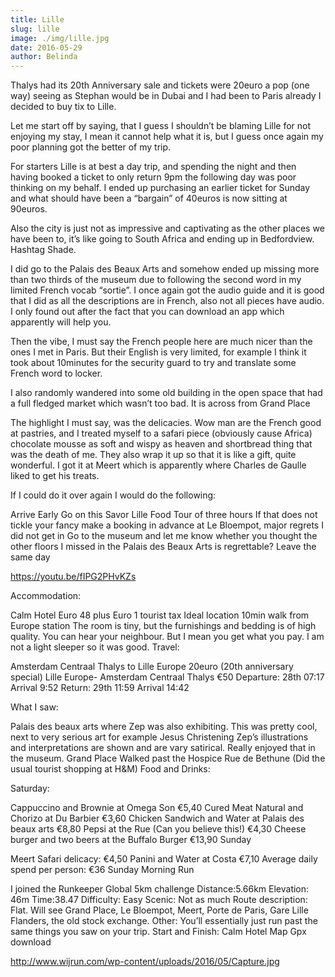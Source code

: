 ```yaml
---
title: Lille
slug: lille
image: ./img/lille.jpg
date: 2016-05-29
author: Belinda
---
```


Thalys had its 20th Anniversary sale and tickets were 20euro a pop (one way) seeing as Stephan would be in Dubai and I had been to Paris already I decided to buy tix to Lille.

Let me start off by saying, that I guess I shouldn’t be blaming Lille for not enjoying my stay, I mean it cannot help what it is, but I guess once again my poor planning got the better of my trip.

For starters Lille is at best a day trip, and spending the night and then having booked a ticket to only return 9pm the following day was poor thinking on my behalf. I ended up purchasing an earlier ticket for Sunday and what should have been a “bargain” of 40euros is now sitting at 90euros.

Also the city is just not as impressive and captivating as the other places we have been to, it’s like going to South Africa and ending up in Bedfordview. Hashtag Shade.

I did go to the Palais des Beaux Arts and somehow ended up missing more than two thirds of the museum due to following the second word in my limited French vocab “sortie”. I once again got the audio guide and it is good that I did as all the descriptions are in French, also not all pieces have audio. I only found out after the fact that you can download an app which apparently will help you.

Then the vibe, I must say the French people here are much nicer than the ones I met in Paris. But their English is very limited, for example I think it took about 10minutes for the security guard to try and translate some French word to locker.

I also randomly wandered into some old building in the open space that had a full fledged market which wasn’t too bad. It is across from Grand Place

The highlight I must say, was the delicacies. Wow man are the French good at pastries, and I treated myself to a safari piece (obviously cause Africa) chocolate mousse as soft and wispy as heaven and shortbread thing that was the death of me. They also wrap it up so that it is like a gift, quite wonderful. I got it at Meert which is apparently where Charles de Gaulle liked to get his treats.

If I could do it over again I would do the following:

Arrive Early
Go on this Savor Lille Food Tour of three hours
If that does not tickle your fancy make a booking in advance at Le Bloempot, major regrets I did not get in
Go to the museum and let me know whether you thought the other floors I missed in the Palais des Beaux Arts is regrettable?
Leave the same day

https://youtu.be/fIPG2PHvKZs

Accommodation:

Calm Hotel Euro 48 plus Euro 1 tourist tax
Ideal location
10min walk from Europe station
The room is tiny, but the furnishings and bedding is of high quality.
You can hear your neighbour. But I mean you get what you pay. I am not a light sleeper so it was good.
Travel:

Amsterdam Centraal Thalys to Lille Europe 20euro (20th anniversary special)
Lille Europe- Amsterdam Centraal Thalys €50
Departure: 28th 07:17 Arrival 9:52
Return: 29th 11:59 Arrival 14:42

What I saw:

Palais des beaux arts where Zep was also exhibiting. This was pretty cool, next to very serious art for example Jesus Christening Zep’s illustrations and interpretations are shown and are vary satirical. Really enjoyed that in the museum.
Grand Place
Walked past the Hospice
Rue de Bethune (Did the usual tourist shopping at H&M)
Food and Drinks:

Saturday:

Cappuccino and Brownie at Omega Son €5,40
Cured Meat Natural and Chorizo at Du Barbier €3,60
Chicken Sandwich and Water at Palais des beaux arts €8,80
Pepsi at the Rue (Can you believe this!) €4,30
Cheese burger and two beers at the Buffalo Burger €13,90
Sunday

Meert Safari delicacy: €4,50
Panini and Water at Costa €7,10
Average daily spend per person: €36
Sunday Morning Run

I joined the Runkeeper Global 5km challenge
Distance:5.66km
Elevation: 46m
Time:38.47
Difficulty: Easy
Scenic: Not as much
Route description: Flat. Will see Grand Place, Le Bloempot, Meert, Porte de Paris, Gare Lille Flanders, the old stock exchange.
Other: You’ll essentially just run past the same things you saw on your trip.
Start and Finish: Calm Hotel
Map Gpx download

http://www.wijrun.com/wp-content/uploads/2016/05/Capture.jpg
